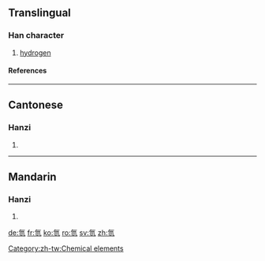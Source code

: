 {{see|氢}}

==Translingual==
===Han character===
{{Han char|rn=84|rad=气|as=07|sn=11|four=8011<sub>7</sub>|canj=人弓一女一 (ONMVM)}}
# [[hydrogen]]



[[Category:zh-tw:Chemical elements]]
====References====
{{Han ref|kx=0600.011|dkj=17068|hdz=32013.010|uh=6C2B|ud=27691|bh=B242|bd=45634}}

----
==Cantonese==
===Hanzi===
{{yue-hanzi|jyut=|y=hing1}}
# {{defn|Cantonese}}

----
==Mandarin==
===Hanzi===
{{cmn-hanzi|sim=氢|pin=[[qīng]] (qing1)|wg=ch'ing<sup>1</sup>}}
# {{defn|Mandarin}}

[[de:氫]]
[[fr:氫]]
[[ko:氫]]
[[ro:氫]]
[[sv:氫]]
[[zh:氫]]